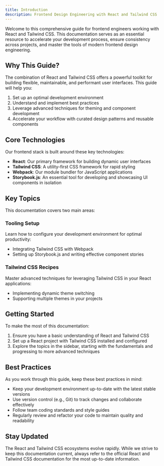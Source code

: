 ```yaml
---
title: Introduction
description: Frontend Design Engineering with React and Tailwind CSS
---
```


Welcome to this comprehensive guide for frontend engineers working with React and Tailwind CSS. This documentation serves as an essential resource to accelerate your development process, ensure consistency across projects, and master the tools of modern frontend design engineering.

## Why This Guide?

The combination of React and Tailwind CSS offers a powerful toolkit for building flexible, maintainable, and performant user interfaces. This guide will help you:

1. Set up an optimal development environment
2. Understand and implement best practices
3. Leverage advanced techniques for theming and component development
4. Accelerate your workflow with curated design patterns and reusable components

## Core Technologies

Our frontend stack is built around these key technologies:

- **React**: Our primary framework for building dynamic user interfaces
- **Tailwind CSS**: A utility-first CSS framework for rapid styling
- **Webpack**: Our module bundler for JavaScript applications
- **Storybook.js**: An essential tool for developing and showcasing UI components in isolation

## Key Topics

This documentation covers two main areas:

### Tooling Setup

Learn how to configure your development environment for optimal productivity:

- Integrating Tailwind CSS with Webpack
- Setting up Storybook.js and writing effective component stories

### Tailwind CSS Recipes

Master advanced techniques for leveraging Tailwind CSS in your React applications:

- Implementing dynamic theme switching
- Supporting multiple themes in your projects

## Getting Started

To make the most of this documentation:

1. Ensure you have a basic understanding of React and Tailwind CSS
2. Set up a React project with Tailwind CSS installed and configured
3. Explore the topics in the sidebar, starting with the fundamentals and progressing to more advanced techniques

## Best Practices

As you work through this guide, keep these best practices in mind:

- Keep your development environment up-to-date with the latest stable versions
- Use version control (e.g., Git) to track changes and collaborate effectively
- Follow team coding standards and style guides
- Regularly review and refactor your code to maintain quality and readability

## Stay Updated

The React and Tailwind CSS ecosystems evolve rapidly. While we strive to keep this documentation current, always refer to the official React and Tailwind CSS documentation for the most up-to-date information.